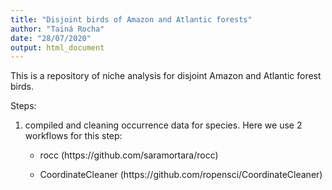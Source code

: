 ```yaml
---
title: "Disjoint birds of Amazon and Atlantic forests"
author: "Tainá Rocha"
date: "28/07/2020"
output: html_document
---
```


This is a repository of niche analysis for disjoint Amazon and Atlantic forest birds.

Steps:

1) compiled and cleaning occurrence data for species. Here we use 2 workflows for this step:

    - rocc  (https://github.com/saramortara/rocc)
    
    - CoordinateCleaner (https://github.com/ropensci/CoordinateCleaner)
